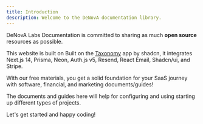 ```yaml
---
title: Introduction
description: Welcome to the DeNovA documentation library.
---
```


DeNovA Labs Documentation is committed to sharing as much <b>open source</b> resources as possible.

This website is built on Built on the [Taxonomy](https://github.com/shadcn-ui/taxonomy) app by shadcn, it integrates Next.js 14, Prisma, Neon, Auth.js v5, Resend, React Email, Shadcn/ui, and Stripe.

With our free materials, you get a solid foundation for your SaaS journey with software, financial, and marketing documents/guides!

The documents and guides here will help for configuring and using starting up different types of projects.

Let's get started and happy coding!
